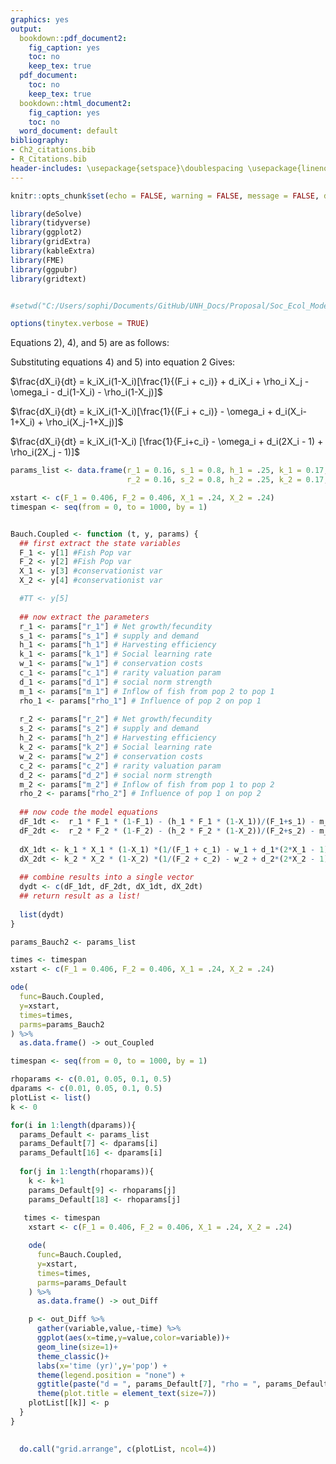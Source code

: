 ```yaml
---
graphics: yes
output:
  bookdown::pdf_document2:
    fig_caption: yes
    toc: no
    keep_tex: true
  pdf_document:
    toc: no
    keep_tex: true
  bookdown::html_document2:
    fig_caption: yes
    toc: no
  word_document: default
bibliography:
- Ch2_citations.bib
- R_Citations.bib
header-includes: \usepackage{setspace}\doublespacing \usepackage{lineno} \usepackage{placeins}
---
```


\begin{center}
Supplementary Material for:
	
\textbf{\Large Social-ecological models with social hierarchy and spatial structure applied to small scale fisheries}
	
\textsc{Sophie Wulfing$^{1*}$ and Easton R. White$^{1}$\\}
\vspace{3 mm}
\normalsize{\indent $^1$Department of Biological Sciences, University of New Hampshire, 03824, NH, USA\\}
$\text{*}$ Corresponding authors: Sophie Wulfing (SophieWulfing@gmail.com) and Dr. Easton White (Easton.White@unh.edu)
\end{center}

\pagebreak


```r
knitr::opts_chunk$set(echo = FALSE, warning = FALSE, message = FALSE, dev="cairo_pdf", cache = TRUE)

library(deSolve)
library(tidyverse)
library(ggplot2)
library(gridExtra)
library(kableExtra)
library(FME)
library(ggpubr)
library(gridtext)


#setwd("C:/Users/sophi/Documents/GitHub/UNH_Docs/Proposal/Soc_Ecol_Model")

```

```r
options(tinytex.verbose = TRUE)
```
\linenumbers

Equations 2), 4), and 5) are as follows:

\begin{equation}
\tag{2}
\frac{dX_i}{dt} = k_iX_i(1-X_i)[U_{A,i} - U_{B,i}]
\end{equation}

\begin{equation}
\tag{4}
U_{A,i} = \frac{1}{(F_i + c_i)} + d_iX_i + \rho_i X_j
\end{equation}

\begin{equation}
\tag{5}
U_{B,i} = \omega_i + d_i(1-X_i) + \rho_i(1-X_j)
\end{equation}

Substituting equations 4) and 5) into equation 2 Gives:

$\frac{dX_i}{dt} = k_iX_i(1-X_i)[\frac{1}{(F_i + c_i)} + d_iX_i + \rho_i X_j - \omega_i - d_i(1-X_i) - \rho_i(1-X_j)]$

$\frac{dX_i}{dt} = k_iX_i(1-X_i)[\frac{1}{(F_i + c_i)} - \omega_i + d_i(X_i-1+X_i) + \rho_i(X_j-1+X_j)]$

$\frac{dX_i}{dt} =  k_iX_i(1-X_i) [\frac{1}{F_i+c_i} - \omega_i + d_i(2X_i - 1) + \rho_i(2X_j - 1)]$

<!-- # Inside vs. Outside social influence with symmetry -->
```r
params_list <- data.frame(r_1 = 0.16, s_1 = 0.8, h_1 = .25, k_1 = 0.17, w_1 = 1.44, c_1 = 0.5, d_1 = 0.3, m_1 = 0, rho_1 = 0,
                          r_2 = 0.16, s_2 = 0.8, h_2 = .25, k_2 = 0.17, w_2 = 1.44, c_2 = 0.5, d_2 = 0.3, m_2 = 0, rho_2 = 0)

xstart <- c(F_1 = 0.406, F_2 = 0.406, X_1 = .24, X_2 = .24)
timespan <- seq(from = 0, to = 1000, by = 1)


Bauch.Coupled <- function (t, y, params) {
  ## first extract the state variables
  F_1 <- y[1] #Fish Pop var
  F_2 <- y[2] #Fish Pop var
  X_1 <- y[3] #conservationist var
  X_2 <- y[4] #conservationist var

  #TT <- y[5]
  
  ## now extract the parameters
  r_1 <- params["r_1"] # Net growth/fecundity
  s_1 <- params["s_1"] # supply and demand
  h_1 <- params["h_1"] # Harvesting efficiency
  k_1 <- params["k_1"] # Social learning rate
  w_1 <- params["w_1"] # conservation costs
  c_1 <- params["c_1"] # rarity valuation param
  d_1 <- params["d_1"] # social norm strength
  m_1 <- params["m_1"] # Inflow of fish from pop 2 to pop 1
  rho_1 <- params["rho_1"] # Influence of pop 2 on pop 1
  
  r_2 <- params["r_2"] # Net growth/fecundity
  s_2 <- params["s_2"] # supply and demand
  h_2 <- params["h_2"] # Harvesting efficiency
  k_2 <- params["k_2"] # Social learning rate
  w_2 <- params["w_2"] # conservation costs
  c_2 <- params["c_2"] # rarity valuation param
  d_2 <- params["d_2"] # social norm strength 
  m_2 <- params["m_2"] # Inflow of fish from pop 1 to pop 2
  rho_2 <- params["rho_2"] # Influence of pop 1 on pop 2
  
  ## now code the model equations
  dF_1dt <-  r_1 * F_1 * (1-F_1) - (h_1 * F_1 * (1-X_1))/(F_1+s_1) - m_2 * F_1 + m_1 * F_2
  dF_2dt <-  r_2 * F_2 * (1-F_2) - (h_2 * F_2 * (1-X_2))/(F_2+s_2) - m_1 * F_2 + m_2 * F_1
  
  dX_1dt <- k_1 * X_1 * (1-X_1) *(1/(F_1 + c_1) - w_1 + d_1*(2*X_1 - 1) + rho_1 * (2*X_2 - 1))
  dX_2dt <- k_2 * X_2 * (1-X_2) *(1/(F_2 + c_2) - w_2 + d_2*(2*X_2 - 1) + rho_2 * (2*X_1 - 1))
  
  ## combine results into a single vector
  dydt <- c(dF_1dt, dF_2dt, dX_1dt, dX_2dt)
  ## return result as a list!
  
  list(dydt)
}

params_Bauch2 <- params_list

times <- timespan
xstart <- c(F_1 = 0.406, F_2 = 0.406, X_1 = .24, X_2 = .24)

ode(
  func=Bauch.Coupled,
  y=xstart,
  times=times,
  parms=params_Bauch2
) %>%
  as.data.frame() -> out_Coupled
```

```r

timespan <- seq(from = 0, to = 1000, by = 1)

rhoparams <- c(0.01, 0.05, 0.1, 0.5)
dparams <- c(0.01, 0.05, 0.1, 0.5)
plotList <- list()
k <- 0

for(i in 1:length(dparams)){
  params_Default <- params_list
  params_Default[7] <- dparams[i]
  params_Default[16] <- dparams[i]
  
  for(j in 1:length(rhoparams)){
    k <- k+1
    params_Default[9] <- rhoparams[j]
    params_Default[18] <- rhoparams[j]
  
   times <- timespan
    xstart <- c(F_1 = 0.406, F_2 = 0.406, X_1 = .24, X_2 = .24)

    ode(
      func=Bauch.Coupled,
      y=xstart,
      times=times,
      parms=params_Default
    ) %>%
      as.data.frame() -> out_Diff

    p <- out_Diff %>%
      gather(variable,value,-time) %>%
      ggplot(aes(x=time,y=value,color=variable))+
      geom_line(size=1)+
      theme_classic()+
      labs(x='time (yr)',y='pop') +
      theme(legend.position = "none") +
      ggtitle(paste("d = ", params_Default[7], "rho = ", params_Default[9])) +
      theme(plot.title = element_text(size=7))
    plotList[[k]] <- p
  }
}

  
  do.call("grid.arrange", c(plotList, ncol=4))

```
